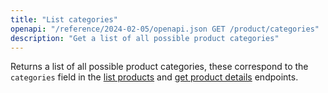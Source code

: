 ```yaml
---
title: "List categories"
openapi: "/reference/2024-02-05/openapi.json GET /product/categories"
description: "Get a list of all possible product categories"
---
```


Returns a list of all possible product categories, these correspond to the `categories` field in the [list products](/reference/2024-02-05/endpoint/products/list) and [get product details](/reference/2024-02-05/endpoint/products/get) endpoints.
